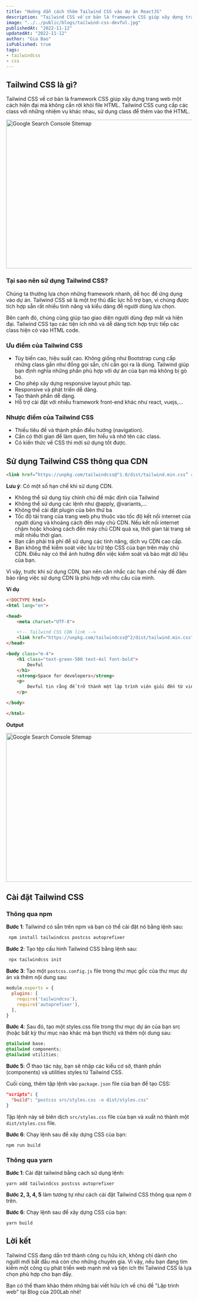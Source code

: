 ```yaml
---
title: "Hướng dẫn cách thêm Tailwind CSS vào dự án ReactJS"
description: "Tailwind CSS về cơ bản là framework CSS giúp xây dựng trang web một cách hiện đại mà không cần rời khỏi file HTML."
image: "../../public/blogs/tailwind-css-devful.jpg"
publishedAt: "2022-11-12"
updatedAt: "2022-11-12"
author: "Gia Bao"
isPublished: true
tags:
- tailwindcss
- css
---
```


## Tailwind CSS là gì?

Tailwind CSS về cơ bản là framework CSS giúp xây dựng trang web một cách hiện đại mà không cần rời khỏi file HTML. Tailwind CSS cung cấp các class với những nhiệm vụ khác nhau, sử dụng class để thêm vào thẻ HTML.

<Image
  src="/blogs/tailwindcss-logo-devful.png"
  alt="Google Search Console Sitemap"
  width="718"
  height="404"
  sizes="100vw"
/>

### Tại sao nên sử dụng Tailwind CSS?

Chúng ta thường lựa chọn những framework nhanh, dễ học để ứng dụng vào dự án. Tailwind CSS sẽ là một trợ thủ đắc lực hỗ trợ bạn, vì chúng được tích hợp sẵn rất nhiều tính năng và kiểu dáng để người dùng lựa chọn.

Bên cạnh đó, chúng cũng giúp tạo giao diện người dùng đẹp mắt và hiện đại. Tailwind CSS tạo các tiện ích nhỏ và dễ dàng tích hợp trực tiếp các class hiện có vào HTML code.

### Ưu điểm của Tailwind CSS

- Tùy biến cao, hiệu suất cao. Không giống như Bootstrap cung cấp những class gần như đồng gọi sẵn, chỉ cần gọi ra là dùng. Tailwind giúp bạn định nghĩa những phần phù hợp với dự án của bạn mà không bị gò bó.
- Cho phép xây dựng responsive layout phức tạp.
- Responsive và phát triển dễ dàng.
- Tạo thành phần dễ dàng.
- Hỗ trợ cài đặt với nhiều framework front-end khác như react, vuejs,…

### Nhược điểm của Tailwind CSS

- Thiếu tiêu đề và thành phần điều hướng (navigation).
- Cần có thời gian để làm quen, tìm hiểu và nhớ tên các class.
- Có kiến thức về CSS thì mới sử dụng tốt được.

## Sử dụng Tailwind CSS thông qua CDN

```html
<link href=”https://unpkg.com/tailwindcss@^1.0/dist/tailwind.min.css” rel=”stylesheet”>
```

**Lưu ý**: Có một số hạn chế khi sử dụng CDN.

- Không thể sử dụng tùy chỉnh chủ đề mặc định của Tailwind
- Không thể sử dụng các lệnh như @apply, @variants,...
- Không thể cài đặt plugin của bên thứ ba
- Tốc độ tải trang của trang web phụ thuộc vào tốc độ kết nối internet của người dùng và khoảng cách đến máy chủ CDN. Nếu kết nối internet chậm hoặc khoảng cách đến máy chủ CDN quá xa, thời gian tải trang sẽ mất nhiều thời gian.
- Bạn cần phải trả phí để sử dụng các tính năng, dịch vụ CDN cao cấp.
- Bạn không thể kiểm soát việc lưu trữ tệp CSS của bạn trên máy chủ CDN. Điều này có thể ảnh hưởng đến việc kiểm soát và bảo mật dữ liệu của bạn.

Vì vậy, trước khi sử dụng CDN, bạn nên cân nhắc các hạn chế này để đảm bảo rằng việc sử dụng CDN là phù hợp với nhu cầu của mình.

**Ví dụ**

```html
<!DOCTYPE html>
<html lang="en">

<head>
    <meta charset="UTF-8">

    <!-- Tailwind CSS CDN link -->
    <link href="https://unpkg.com/tailwindcss@^2/dist/tailwind.min.css" rel="stylesheet">
</head>

<body class="m-4">
    <h1 class="text-green-500 text-4xl font-bold">
        Devful
    </h1>
    <strong>Space for developers</strong>
    <p>
        Devful tin rằng để trở thành một lập trình viên giỏi đến từ việc hiểu bản chất của công nghệ chứ không đơn thuần chỉ biết code.
    </p>

</body>

</html>
```
**Output**

<Image
  src="/blogs/tailwindcss-example-devful.png"
  alt="Google Search Console Sitemap"
  width="718"
  height="404"
  sizes="100vw"
/>

## Cài đặt Tailwind CSS

### Thông qua npm

**Bước 1**: Tailwind có sẵn trên npm và bạn có thể cài đặt nó bằng lệnh sau:

```js
 npm install tailwindcss postcss autoprefixer
 ```

**Bước 2**: Tạo tệp cấu hình Tailwind CSS bằng lệnh sau:
```js
 npx tailwindcss init
 ```

**Bước 3**: Tạo một `postcss.config.js` file trong thư mục gốc của thư mục dự án và thêm nội dung sau:

```js
module.exports = {
  plugins: [
    require('tailwindcss'),
    require('autoprefixer'),
  ],
}
```

**Bước 4**: Sau đó, tạo một styles.css file trong thư mục dự án của bạn src (hoặc bất kỳ thư mục nào khác mà bạn thích) và thêm nội dung sau:

```css
@tailwind base;
@tailwind components;
@tailwind utilities;
```

**Bước 5**: Ở thao tác này, bạn sẽ nhập các kiểu cơ sở, thành phần (components) và utilities styles từ Tailwind CSS.

Cuối cùng, thêm tập lệnh vào `package.json` file của bạn để tạo CSS:

```json
"scripts": {
  "build": "postcss src/styles.css -o dist/styles.css"
}
```

Tập lệnh này sẽ biên dịch `src/styles.css` file của bạn và xuất nó thành một `dist/styles.css` file.

**Bước 6**: Chạy lệnh sau để xây dựng CSS của bạn:

```
npm run build
```

### Thông qua yarn

**Bước 1**: Cài đặt tailwind bằng cách sử dụng lệnh:

```
yarn add tailwindcss postcss autoprefixer
```

**Bước 2, 3, 4, 5** làm tương tự như cách cài đặt Tailwind CSS thông qua npm ở trên.

**Bước 6**: Chạy lệnh sau để xây dựng CSS của bạn:

```
yarn build
```

## Lời kết

Tailwind CSS đang dần trở thành công cụ hữu ích, không chỉ dành cho người mới bắt đầu mà còn cho những chuyên gia. Vì vậy, nếu bạn đang tìm kiếm một công cụ phát triển web mạnh mẽ và tiện ích thì Tailwind CSS là lựa chọn phù hợp cho bạn đấy.

Bạn có thể tham khảo thêm những bài viết hữu ích về chủ đề "Lập trình web" tại Blog của 200Lab nhé!